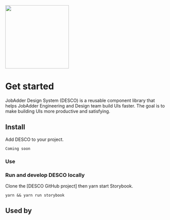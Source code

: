 
<Meta title="JA Design System/Introduction" />

<img src={designSystem} height="200px" />

# Get started

JobAdder Design System (DESCO) is a reusable component library that helps JobAdder Engineering and Design team build UIs faster. The goal is to make building UIs more productive and satisfying.

## Install

Add DESCO to your project.

`Coming soon`

### **Use**

### **Run and develop DESCO locally**

Clone the [DESCO GitHub project] then yarn start Storybook.

`yarn && yarn run storybook`

## Used by
